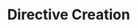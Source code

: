 ---
id: "q_angular_med_016"
questionType: "MULTIPLE_CHOICE"
title: "Directive Creation"
description: "Which decorator is used to create a custom directive?"
difficulty: "MEDIUM"
category: "Angular"
options:
  - "@Component"
  - "@Directive"
  - "@Injectable"
  - "@NgModule"
correctAnswer: 1
---